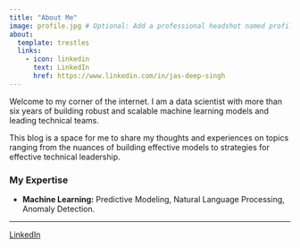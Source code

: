 ```yaml
---
title: "About Me"
image: profile.jpg # Optional: Add a professional headshot named profile.jpg to your project folder
about:
  template: trestles
  links:
    - icon: linkedin
      text: LinkedIn
      href: https://www.linkedin.com/in/jas-deep-singh
---
```

Welcome to my corner of the internet. I am a data scientist with more than six years of building robust and scalable machine learning models and leading technical teams. 

This blog is a space for me to share my thoughts and experiences on topics ranging from the nuances of building effective models to strategies for effective technical leadership.

### My Expertise

* **Machine Learning:** Predictive Modeling, Natural Language Processing, Anomaly Detection.

---

<a href="https://www.linkedin.com/in/jas-deep-singh" class="about-link">
<i class="bi bi-linkedin"></i> LinkedIn
</a>